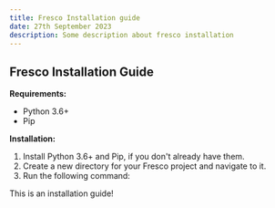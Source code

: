 ```yaml
---
title: Fresco Installation guide
date: 27th September 2023
description: Some description about fresco installation
---
```


## Fresco Installation Guide

**Requirements:**

- Python 3.6+
- Pip

**Installation:**

1. Install Python 3.6+ and Pip, if you don't already have them.
2. Create a new directory for your Fresco project and navigate to it.
3. Run the following command:

<TipBox>This is an installation guide!</TipBox>
